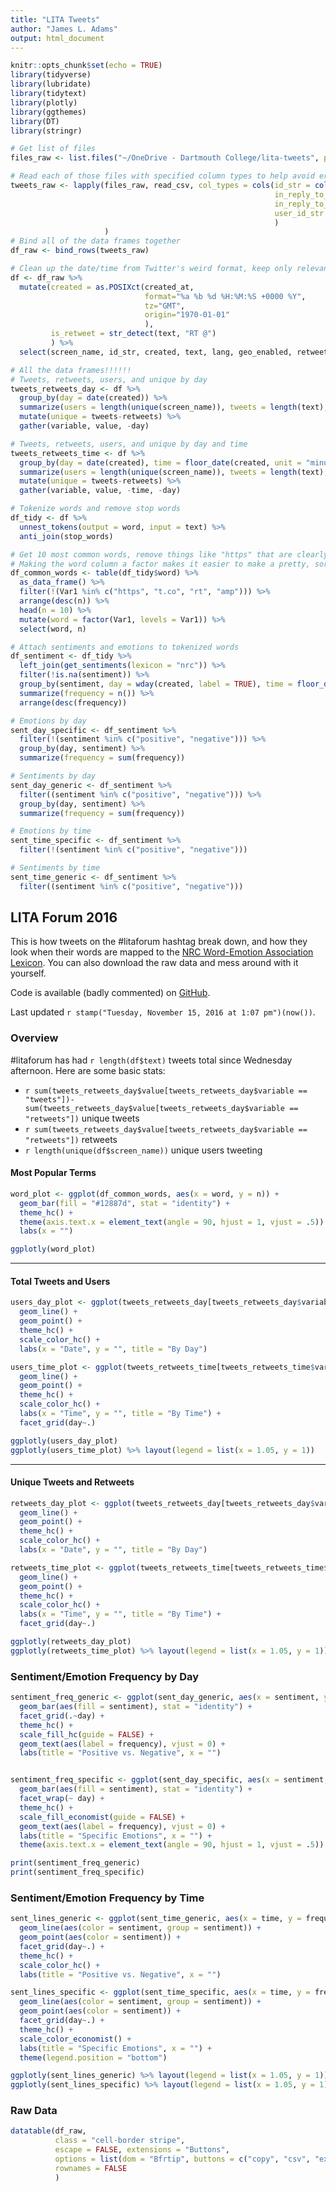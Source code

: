 ```yaml
---
title: "LITA Tweets"
author: "James L. Adams"
output: html_document
---
```


```r
knitr::opts_chunk$set(echo = TRUE)
library(tidyverse)
library(lubridate)
library(tidytext)
library(plotly)
library(ggthemes)
library(DT)
library(stringr)

# Get list of files
files_raw <- list.files("~/OneDrive - Dartmouth College/lita-tweets", pattern = "*-raw.csv", full.names = TRUE)

# Read each of those files with specified column types to help avoid errors
tweets_raw <- lapply(files_raw, read_csv, col_types = cols(id_str = col_character(),
                                                           in_reply_to_user_id_str = col_character(),
                                                           in_reply_to_status_id_str = col_character(),
                                                           user_id_str = col_character()
                                                           )
                     )
# Bind all of the data frames together
df_raw <- bind_rows(tweets_raw)

# Clean up the date/time from Twitter's weird format, keep only relevant variables
df <- df_raw %>%
  mutate(created = as.POSIXct(created_at, 
                              format="%a %b %d %H:%M:%S +0000 %Y", 
                              tz="GMT", 
                              origin="1970-01-01"
                              ),
         is_retweet = str_detect(text, "RT @")
         ) %>%
  select(screen_name, id_str, created, text, lang, geo_enabled, retweet_count, time_zone, is_retweet)

# All the data frames!!!!!!
# Tweets, retweets, users, and unique by day
tweets_retweets_day <- df %>%
  group_by(day = date(created)) %>%
  summarize(users = length(unique(screen_name)), tweets = length(text), retweets = sum(as.numeric(is_retweet))) %>%
  mutate(unique = tweets-retweets) %>%
  gather(variable, value, -day)

# Tweets, retweets, users, and unique by day and time
tweets_retweets_time <- df %>%
  group_by(day = date(created), time = floor_date(created, unit = "minutes")) %>%
  summarize(users = length(unique(screen_name)), tweets = length(text), retweets = sum(as.numeric(is_retweet))) %>%
  mutate(unique = tweets-retweets) %>%
  gather(variable, value, -time, -day)

# Tokenize words and remove stop words
df_tidy <- df %>%
  unnest_tokens(output = word, input = text) %>%
  anti_join(stop_words)

# Get 10 most common words, remove things like "https" that are clearly for links
# Making the word column a factor makes it easier to make a pretty, sorted column graph later
df_common_words <- table(df_tidy$word) %>%
  as_data_frame() %>%
  filter(!(Var1 %in% c("https", "t.co", "rt", "amp"))) %>%
  arrange(desc(n)) %>%
  head(n = 10) %>%
  mutate(word = factor(Var1, levels = Var1)) %>%
  select(word, n)

# Attach sentiments and emotions to tokenized words
df_sentiment <- df_tidy %>%
  left_join(get_sentiments(lexicon = "nrc")) %>%
  filter(!is.na(sentiment)) %>%
  group_by(sentiment, day = wday(created, label = TRUE), time = floor_date(created, unit = "minutes")) %>%
  summarize(frequency = n()) %>%
  arrange(desc(frequency))

# Emotions by day
sent_day_specific <- df_sentiment %>%
  filter(!(sentiment %in% c("positive", "negative"))) %>%
  group_by(day, sentiment) %>%
  summarize(frequency = sum(frequency))

# Sentiments by day
sent_day_generic <- df_sentiment %>%
  filter((sentiment %in% c("positive", "negative"))) %>%
  group_by(day, sentiment) %>%
  summarize(frequency = sum(frequency))

# Emotions by time
sent_time_specific <- df_sentiment %>%
  filter(!(sentiment %in% c("positive", "negative")))

# Sentiments by time
sent_time_generic <- df_sentiment %>%
  filter((sentiment %in% c("positive", "negative")))

```

## LITA Forum 2016 {.tabset}

This is how tweets on the #litaforum hashtag break down, and how they look when their words are mapped to the [NRC Word-Emotion Association Lexicon](http://saifmohammad.com/WebPages/NRC-Emotion-Lexicon.htm). You can also download the raw data and mess around with it yourself.

Code is available (badly commented) on [GitHub](http://github.com/jladams/lita-view).

Last updated `r stamp("Tuesday, November 15, 2016 at 1:07 pm")(now())`. 

### Overview

\#litaforum has had `r length(df$text)` tweets total since Wednesday afternoon.
Here are some basic stats:

* `r sum(tweets_retweets_day$value[tweets_retweets_day$variable == "tweets"])-sum(tweets_retweets_day$value[tweets_retweets_day$variable == "retweets"])` unique tweets
* `r sum(tweets_retweets_day$value[tweets_retweets_day$variable == "retweets"])` retweets
* `r length(unique(df$screen_name))` unique users tweeting

#### Most Popular Terms
```r
word_plot <- ggplot(df_common_words, aes(x = word, y = n)) +
  geom_bar(fill = "#12887d", stat = "identity") +
  theme_hc() +
  theme(axis.text.x = element_text(angle = 90, hjust = 1, vjust = .5)) +
  labs(x = "")

ggplotly(word_plot)
```

--------

#### Total Tweets and Users
```r
users_day_plot <- ggplot(tweets_retweets_day[tweets_retweets_day$variable %in% c("tweets", "users"),], aes(x = day, y = value, color = variable)) +
  geom_line() +
  geom_point() +
  theme_hc() +
  scale_color_hc() +
  labs(x = "Date", y = "", title = "By Day")

users_time_plot <- ggplot(tweets_retweets_time[tweets_retweets_time$variable %in% c("tweets", "users"),], aes(x = time, y = value, color = variable)) +
  geom_line() +
  geom_point() +
  theme_hc() +
  scale_color_hc() +
  labs(x = "Time", y = "", title = "By Time") +
  facet_grid(day~.)

ggplotly(users_day_plot)
ggplotly(users_time_plot) %>% layout(legend = list(x = 1.05, y = 1))

```

------

#### Unique Tweets and Retweets
```r
retweets_day_plot <- ggplot(tweets_retweets_day[tweets_retweets_day$variable %in% c("unique", "retweets"),], aes(x = day, y = value, color = variable)) +
  geom_line() +
  geom_point() +
  theme_hc() +
  scale_color_hc() +
  labs(x = "Date", y = "", title = "By Day")

retweets_time_plot <- ggplot(tweets_retweets_time[tweets_retweets_time$variable %in% c("unique", "retweets"),], aes(x = time, y = value, color = variable)) +
  geom_line() +
  geom_point() +
  theme_hc() +
  scale_color_hc() +
  labs(x = "Time", y = "", title = "By Time") +
  facet_grid(day~.)

ggplotly(retweets_day_plot)
ggplotly(retweets_time_plot) %>% layout(legend = list(x = 1.05, y = 1))
```


### Sentiment/Emotion Frequency by Day

```r
sentiment_freq_generic <- ggplot(sent_day_generic, aes(x = sentiment, y = frequency)) +
  geom_bar(aes(fill = sentiment), stat = "identity") +
  facet_grid(.~day) +
  theme_hc() +
  scale_fill_hc(guide = FALSE) +
  geom_text(aes(label = frequency), vjust = 0) +
  labs(title = "Positive vs. Negative", x = "")


sentiment_freq_specific <- ggplot(sent_day_specific, aes(x = sentiment, y = frequency)) +
  geom_bar(aes(fill = sentiment), stat = "identity") +
  facet_wrap(~ day) +
  theme_hc() +
  scale_fill_economist(guide = FALSE) +
  geom_text(aes(label = frequency), vjust = 0) +
  labs(title = "Specific Emotions", x = "") +
  theme(axis.text.x = element_text(angle = 90, hjust = 1, vjust = .5))

print(sentiment_freq_generic)
print(sentiment_freq_specific)

```

### Sentiment/Emotion Frequency by Time
```r
sent_lines_generic <- ggplot(sent_time_generic, aes(x = time, y = frequency)) +
  geom_line(aes(color = sentiment, group = sentiment)) +
  geom_point(aes(color = sentiment)) +
  facet_grid(day~.) +
  theme_hc() +
  scale_color_hc() +
  labs(title = "Positive vs. Negative", x = "")

sent_lines_specific <- ggplot(sent_time_specific, aes(x = time, y = frequency)) +
  geom_line(aes(color = sentiment, group = sentiment)) +
  geom_point(aes(color = sentiment)) +
  facet_grid(day~.) +
  theme_hc() +
  scale_color_economist() +
  labs(title = "Specific Emotions", x = "") +
  theme(legend.position = "bottom")

ggplotly(sent_lines_generic) %>% layout(legend = list(x = 1.05, y = 1))
ggplotly(sent_lines_specific) %>% layout(legend = list(x = 1.05, y = 1))

```

### Raw Data
```r
datatable(df_raw, 
          class = "cell-border stripe", 
          escape = FALSE, extensions = "Buttons", 
          options = list(dom = "Bfrtip", buttons = c("copy", "csv", "excel", "pdf", "print")), 
          rownames = FALSE
          )
```
